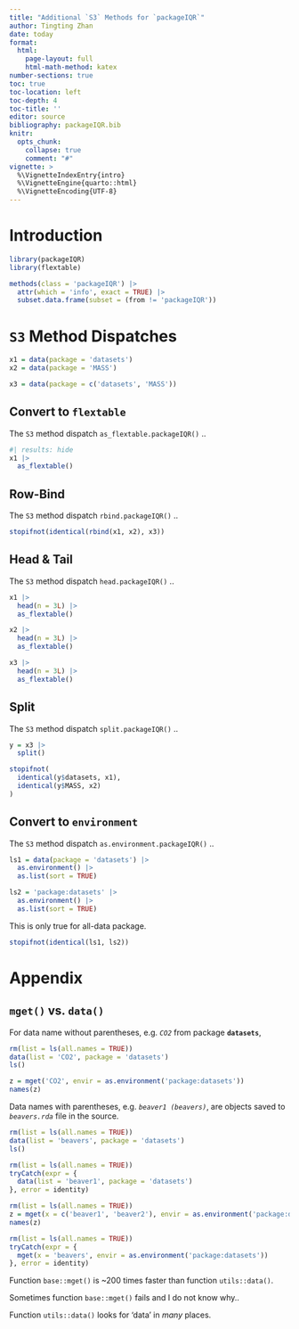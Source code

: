 ```yaml
---
title: "Additional `S3` Methods for `packageIQR`"
author: Tingting Zhan
date: today
format: 
  html:
    page-layout: full
    html-math-method: katex
number-sections: true
toc: true
toc-location: left
toc-depth: 4
toc-title: ''
editor: source
bibliography: packageIQR.bib
knitr:
  opts_chunk: 
    collapse: true
    comment: "#" 
vignette: >
  %\VignetteIndexEntry{intro}
  %\VignetteEngine{quarto::html}
  %\VignetteEncoding{UTF-8}
---
```


# Introduction

```r
library(packageIQR)
library(flextable)
```

```r
methods(class = 'packageIQR') |>
  attr(which = 'info', exact = TRUE) |>
  subset.data.frame(subset = (from != 'packageIQR'))
```


# `S3` Method Dispatches 

```r
x1 = data(package = 'datasets')
x2 = data(package = 'MASS')
```

```r
x3 = data(package = c('datasets', 'MASS'))
```

## Convert to `flextable`

The `S3` method dispatch `as_flextable.packageIQR()` ..

```r
#| results: hide
x1 |> 
  as_flextable()
```



## Row-Bind

The `S3` method dispatch `rbind.packageIQR()` ..

```r
stopifnot(identical(rbind(x1, x2), x3))
```



## Head & Tail

The `S3` method dispatch `head.packageIQR()` ..


```r
x1 |>
  head(n = 3L) |>
  as_flextable()
```

```r
x2 |>
  head(n = 3L) |>
  as_flextable()
```

```r
x3 |>
  head(n = 3L) |>
  as_flextable()
```



## Split

The `S3` method dispatch `split.packageIQR()` ..


```r
y = x3 |>
  split()
```

```r
stopifnot(
  identical(y$datasets, x1), 
  identical(y$MASS, x2)
)
```



## Convert to `environment` 

The `S3` method dispatch `as.environment.packageIQR()` ..

```r
ls1 = data(package = 'datasets') |> 
  as.environment() |> 
  as.list(sort = TRUE)
```


```r
ls2 = 'package:datasets' |> 
  as.environment() |> 
  as.list(sort = TRUE)
```

This is only true for all-data package.
```r
stopifnot(identical(ls1, ls2))
```


# Appendix

## `mget()` vs. `data()`

For data name without parentheses, e.g. *`CO2`* from package **`datasets`**,

```r
rm(list = ls(all.names = TRUE))
data(list = 'CO2', package = 'datasets')
ls()
```

```r
z = mget('CO2', envir = as.environment('package:datasets'))
names(z)
```

Data names with parentheses, e.g. *`beaver1 (beavers)`*,
are objects saved to *`beavers.rda`* file in the source.

```r
rm(list = ls(all.names = TRUE))
data(list = 'beavers', package = 'datasets')
ls()
```

```r
rm(list = ls(all.names = TRUE))
tryCatch(expr = {
  data(list = 'beaver1', package = 'datasets')
}, error = identity)
```

```r
rm(list = ls(all.names = TRUE))
z = mget(x = c('beaver1', 'beaver2'), envir = as.environment('package:datasets'))
names(z)
```

```r
rm(list = ls(all.names = TRUE))
tryCatch(expr = {
  mget(x = 'beavers', envir = as.environment('package:datasets'))
}, error = identity)
```

Function `base::mget()` is ~200 times faster than function `utils::data()`.

Sometimes function `base::mget()` fails and I do not know why..

Function `utils::data()` looks for 'data' in *many* places.


